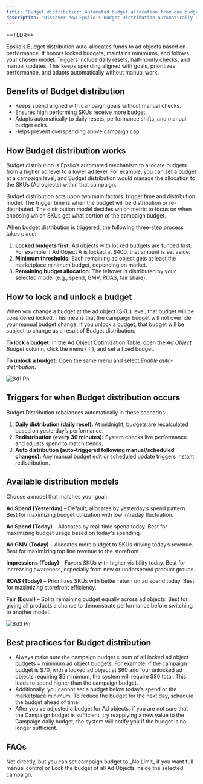 ```yaml
---
title: "Budget distribution: Automated budget allocation from one budget to many"
description: "Discover how Epsilo's Budget Distribution automatically allocates campaign funds across ad objects based on performance."
---
```


<Note>
  **TLDR**

  Epsilo's Budget distribution auto-allocates funds to ad objects based on performance. It honors locked budgets, maintains minimums, and follows your chosen model. Triggers include daily resets, half-hourly checks, and manual updates. This keeps spending aligned with goals, prioritizes performance, and adapts automatically without manual work.
</Note>

## **Benefits of Budget distribution**

- Keeps spend aligned with campaign goals without manual checks.
- Ensures high performing SKUs receive more budget.
- Adapts automatically to daily resets, performance shifts, and manual budget edits.
- Helps prevent overspending above campaign cap.

## **How Budget distribution works**

Budget distribution is Epsilo’s automated mechanism to allocate budgets from a higher ad level to a lower ad level. For example, you can set a budget at a campaign level, and Budget distribution would manage the allocation to the SKUs (Ad objects) within that campaign.

Budget distribution acts upon two main factors: trigger time and distribution model. The trigger time is when the budget will be distribution or re-distributed. The distribution model decides which metric to focus on when choosing which SKUs get what portion of the campaign budget.

When budget distribution is triggered, the following three-step process takes place:

1. **Locked budgets first:** Ad objects with locked budgets are funded first. For example if Ad Object A is locked at \$400, that amount is set aside.
2. **Minimum thresholds:** Each remaining ad object gets at least the marketplace minimum budget, depending on market.
3. **Remaining budget allocation:** The leftover is distributed by your selected model (e.g., spend, GMV, ROAS, fair share).

## **How to lock and unlock a budget**

When you change a budget at the ad object (SKU) level, that budget will be considered locked. This means that the campaign budget will not override your manual budget change. If you unlock a budget, that budget will be subject to change as a result of Budget distribution.

**To lock a budget:** In the Ad Object Optimization Table, open the _Ad Object Budget_ column, click the menu (⋮), and set a fixed budget.

**To unlock a budget:** Open the same menu and select _Enable auto-distribution_.

![Bd1 Pn](/images/bd1.png)

## **Triggers for when Budget distribution occurs**

Budget Distribution rebalances automatically in these scenarios:

1. **Daily distribution (daily reset):** At midnight, budgets are recalculated based on yesterday’s performance.
2. **Redistribution (every 30 minutes):** System checks live performance and adjusts spend to match trends.
3. **Auto distribution (auto-triggered following manual/scheduled changes):** Any manual budget edit or scheduled update triggers instant redistribution.

## **Available distribution models**

Choose a model that matches your goal:

**Ad Spend (Yesterday)** – Default; allocates by yesterday’s spend pattern. Best for maximizing budget utilization with low intraday fluctuation.

**Ad Spend (Today)** – Allocates by real-time spend today. Best for maximizing budget usage based on today's spending.

**Ad GMV (Today)** – Allocates more budget to SKUs driving today’s revenue. Best for maximizing top line revenue to the storefront.

**Impressions (Today)** – Favors SKUs with higher visibility today. Best for increasing awareness, especially from new or underserved product groups.

**ROAS (Today)** – Prioritizes SKUs with better return on ad spend today. Best for maximizing storefront efficiency.

**Fair (Equal)** – Splits remaining budget equally across ad objects. Best for giving all products a chance to demonstrate performance before switching to another model.

![Bd3 Pn](/images/bd3.png)

## **Best practices for Budget distribution**

- Always make sure the campaign budget ≥ sum of all locked ad object budgets + minimum ad object budgets. For example, if the campaign budget is \$70, with a locked ad object at \$60 and four unlocked ad objects requiring \$5 minimum, the system will require \$80 total. This leads to spend higher than the campaign budget.
- Additionally, you cannot set a budget below today’s spend or the marketplace minimum. To reduce the budget for the next day, schedule the budget ahead of time.
- After you’ve adjusted a budget for Ad objects, if you are not sure that the Campaign budget is sufficient, try reapplying a new value to the Campaign daily budget, the system will notify you if the budget is no longer sufficient.

## FAQs

<Expandable title="Can I disable budget distribution?">
  Not directly, but you can set campaign budget to _No Limit_ if you want full manual control or Lock the budget of all Ad Objects inside the selected campaign.
</Expandable>